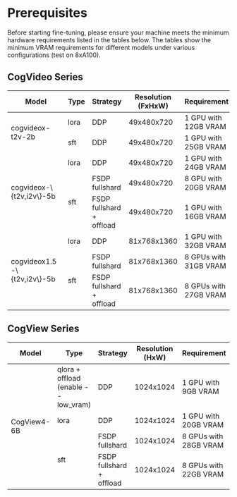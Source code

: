 ---
---

# Prerequisites

Before starting fine-tuning, please ensure your machine meets the minimum hardware requirements listed in the tables below. The tables show the minimum VRAM requirements for different models under various configurations (test on 8xA100).

## CogVideo Series

<table style={{ textAlign: "center" }}>
  <thead>
    <tr>
      <th style={{ textAlign: "center" }}>Model</th>
      <th style={{ textAlign: "center" }}>Type</th>
      <th style={{ textAlign: "center" }}>Strategy</th>
      <th style={{ textAlign: "center" }}>Resolution <br /> (FxHxW)</th>
      <th style={{ textAlign: "center" }}>Requirement</th>
    </tr>
  </thead>
  <tbody>
    <tr>
      <td rowSpan="2">cogvideox-t2v-2b</td>
      <td>lora</td>
      <td>DDP</td>
      <td>49x480x720</td>
      <td>1 GPU with <br /> 12GB VRAM</td>
    </tr>
    <tr>
      <td rowSpan="1">sft</td>
      <td>DDP</td>
      <td>49x480x720</td>
      <td>1 GPU with <br /> 25GB VRAM</td>
    </tr>
    <tr>
      <td rowSpan="3">cogvideox-\{t2v,i2v\}-5b</td>
      <td>lora</td>
      <td>DDP</td>
      <td>49x480x720</td>
      <td>1 GPU with <br /> 24GB VRAM</td>
    </tr>
    <tr>
      <td rowSpan="2">sft</td>
      <td>FSDP fullshard</td>
      <td>49x480x720</td>
      <td>8 GPU with <br /> 20GB VRAM</td>
    </tr>
    <tr>
      <td>FSDP fullshard + offload</td>
      <td>49x480x720</td>
      <td>1 GPU with <br /> 16GB VRAM</td>
    </tr>
    <tr>
      <td rowSpan="3">cogvideox1.5-\{t2v,i2v\}-5b</td>
      <td>lora</td>
      <td>DDP</td>
      <td>81x768x1360</td>
      <td>1 GPU with <br /> 32GB VRAM</td>
    </tr>
    <tr>
      <td rowSpan="2">sft</td>
      <td>FSDP fullshard</td>
      <td>81x768x1360</td>
      <td>8 GPUs with <br /> 31GB VRAM</td>
    </tr>
    <tr>
      <td>FSDP fullshard + offload</td>
      <td>81x768x1360</td>
      <td>8 GPUs with <br /> 27GB VRAM</td>
    </tr>
  </tbody>
</table>

## CogView Series

<table style={{ textAlign: "center" }}>
  <thead>
    <tr>
      <th style={{ textAlign: "center" }}>Model</th>
      <th style={{ textAlign: "center" }}>Type</th>
      <th style={{ textAlign: "center" }}>Strategy</th>
      <th style={{ textAlign: "center" }}>Resolution <br /> (HxW)</th>
      <th style={{ textAlign: "center" }}>Requirement</th>
    </tr>
  </thead>
  <tbody>
    <tr>
      <td rowSpan="4">CogView4-6B</td>
      <td>qlora + offload <br />(enable --low_vram)</td>
      <td>DDP</td>
      <td>1024x1024</td>
      <td>1 GPU with <br /> 9GB VRAM</td>
    </tr>
    <tr>
      <td>lora</td>
      <td>DDP</td>
      <td>1024x1024</td>
      <td>1 GPU with <br /> 20GB VRAM</td>
    </tr>
    <tr>
      <td rowSpan="2">sft</td>
      <td>FSDP fullshard</td>
      <td>1024x1024</td>
      <td>8 GPUs with <br /> 28GB VRAM</td>
    </tr>
    <tr>
      <td>FSDP fullshard + offload</td>
      <td>1024x1024</td>
      <td>8 GPUs with <br /> 22GB VRAM</td>
    </tr>
  </tbody>
</table>
